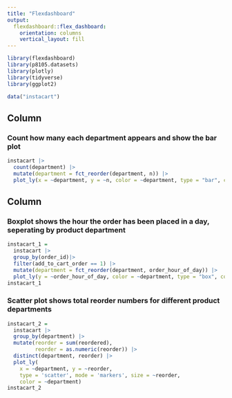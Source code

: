 ```yaml
---
title: "Flexdashboard"
output: 
  flexdashboard::flex_dashboard:
    orientation: columns
    vertical_layout: fill
---
```


```r
library(flexdashboard)
library(p8105.datasets)
library(plotly)
library(tidyverse)
library(ggplot2)

data("instacart")
```

Column {data-width=650}
-----------------------------------------------------------------------

### Count how many each department appears and show the bar plot

```r
instacart |> 
  count(department) |> 
  mutate(department = fct_reorder(department, n)) |> 
  plot_ly(x = ~department, y = ~n, color = ~department, type = "bar", colors = "viridis")
```


Column {data-width=350}
-----------------------------------------------------------------------

### Boxplot shows the hour the order has been placed in a day, seperating by product department

```r
instacart_1 = 
  instacart |>
  group_by(order_id)|>
  filter(add_to_cart_order == 1) |>
  mutate(department = fct_reorder(department, order_hour_of_day)) |> 
  plot_ly(y = ~order_hour_of_day, color = ~department, type = "box", colors = "viridis")
instacart_1
```

### Scatter plot shows total reorder numbers for different product departments

```r
instacart_2 = 
  instacart |>
  group_by(department) |>
  mutate(reorder = sum(reordered),
         reorder = as.numeric(reorder)) |>
  distinct(department, reorder) |>
  plot_ly(
    x = ~department, y = ~reorder, 
    type = 'scatter', mode = 'markers', size = ~reorder,
    color = ~department)
instacart_2
```

